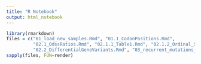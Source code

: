 ```yaml
---
title: "R Notebook"
output: html_notebook
---
```



```r
library(rmarkdown)
files = c("01_load_new_samples.Rmd", "01.1_CodonPositions.Rmd", 
          "02.1_OdssRatios.Rmd", "02.1.1_Table1.Rmd", "02.1.2_Ordinal_Scan.Rmd", 
          "02.2_DifferentialGeneVariants.Rmd", "03_recurrent_mutations_analysis.Rmd")
sapply(files, FUN=render)


```

